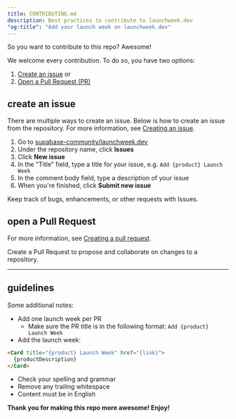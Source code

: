```yaml
---
title: CONTRIBUTING.md
description: Best practices to contribute to launchweek.dev
"og:title": "Add your launch week on launchweek.dev" 
---
```


So you want to contribute to this repo? Awesome!

We welcome every contribution. To do so, you have two options:

1. [Create an issue](#create-an-issue) or
2. [Open a Pull Request (PR)](#open-a-pull-request)

## create an issue

There are multiple ways to create an issue. Below is how to create an issue from the repository. For more information, see [Creating an issue](https://docs.github.com/en/issues/tracking-your-work-with-issues/creating-an-issue).

1. Go to [supabase-community/launchweek.dev](https://github.com/supabase-community/launchweek.dev)
2. Under the repository name, click **Issues**
3. Click **New issue**
4. In the "Title" field, type a title for your issue, e.g. `Add {product} Launch Week`
6. In the comment body field, type a description of your issue
7. When you're finished, click **Submit new issue**

<Card title="Creating an issue" icon="github" href="https://docs.github.com/en/issues/tracking-your-work-with-issues/using-issues/creating-an-issue">
  Keep track of bugs, enhancements, or other requests with Issues.
</Card>

## open a Pull Request

For more information, see [Creating a pull request](https://docs.github.com/en/pull-requests/collaborating-with-pull-requests/proposing-changes-to-your-work-with-pull-requests/creating-a-pull-request).

<Card title="Creating a pull request" icon="github" href="https://docs.github.com/en/pull-requests/collaborating-with-pull-requests/proposing-changes-to-your-work-with-pull-requests/creating-a-pull-request">
  Create a Pull Request to propose and collaborate on changes to a repository.
</Card>

---

## guidelines

Some additional notes:

- Add one launch week per <Tooltip tip="Pull Request">PR</Tooltip>
  - Make sure the PR title is in the following format: `Add {product} Launch Week`
- Add the launch week:
```md
<Card title="{product} Launch Week" href="{link}">
  {productDescription}
</Card>
```

- Check your spelling and grammar
- Remove any trailing whitespace
- Content must be in English

**Thank you for making this repo more awesome! Enjoy!**
